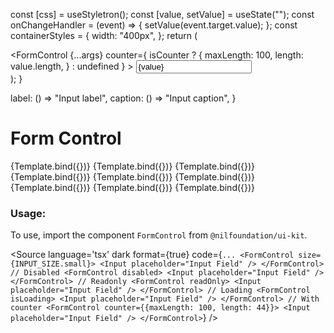 
<Meta
    title="Field/FormControl"
    component={FormControl}
/>


  const [css] = useStyletron();
  const [value, setValue] = useState("");
  const onChangeHandler = (event) => {
    setValue(event.target.value);
  };
  const containerStyles = {
    width: "400px",
  };
  return (
    <div className={css(containerStyles)}>
      <FormControl
        {...args}
        counter={
          isCounter
            ? {
                maxLength: 100,
                length: value.length,
              }
            : undefined
        }
      >
        <Input placeholder="Input Field" value={value} onChange={onChangeHandler} />
      </FormControl>
    </div>
  );
}

  label: () => "Input label",
  caption: () => "Input caption",
}

# Form Control


<Canvas isColumn>
  <Story name="With Small Input" args={{...InputFieldProps, size: INPUT_SIZE.small}}>
      {Template.bind({})}
  </Story>
  <Story name="With Medium Input" args={{...InputFieldProps, size: INPUT_SIZE.medium}}>
      {Template.bind({})}
  </Story>
  <Story name="With Large Input" args={{...InputFieldProps, size: INPUT_SIZE.large}}>
      {Template.bind({})}
  </Story>
  <Story name="Disabled" args={{...InputFieldProps, disabled: true, size: INPUT_SIZE.small}}>
    {Template.bind({})}
  </Story>
  <Story name="Readonly" args={{...InputFieldProps, readOnly: true, size: INPUT_SIZE.small}}>
    {Template.bind({})}
  </Story>
  <Story name="Loading" args={{...InputFieldProps, isLoading: true, size: INPUT_SIZE.small}}>
    {Template.bind({})}
  </Story>
  <Story name="Error" args={{...InputFieldProps, error: true, size: INPUT_SIZE.small}}>
    {Template.bind({})}
  </Story>
  <Story name="Positive" args={{...InputFieldProps, positive: true, size: INPUT_SIZE.small}}>
    {Template.bind({})}
  </Story>
  <Story name="With Max Length" args={{...InputFieldProps, isCounter: true, size: INPUT_SIZE.small}}>
    {Template.bind({})}
  </Story>
</Canvas>

<ArgsTable of={FormControl} />

### Usage:

To use, import the component `FormControl` from `@nilfoundation/ui-kit`.

<Source
  language='tsx'
  dark
  format={true}
  code={`
        ...
        <FormControl size={INPUT_SIZE.small}>
            <Input placeholder="Input Field" />
        </FormControl>
        // Disabled
        <FormControl disabled>
            <Input placeholder="Input Field" />
        </FormControl>
        // Readonly
        <FormControl readOnly>
            <Input placeholder="Input Field" />
        </FormControl>
        // Loading
        <FormControl isLoading>
            <Input placeholder="Input Field" />
        </FormControl>
        // With counter
        <FormControl counter={{maxLength: 100, length: 44}}>
            <Input placeholder="Input Field" />
        </FormControl>
  `}
/>
